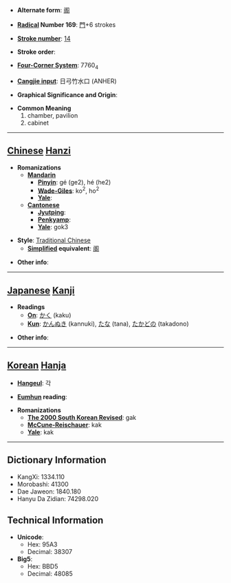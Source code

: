 * '''Alternate form''': [[阁]]

* '''[[Wiktionary:Chinese radical index| Radical]] Number 169''': [[Wiktionary:Chinese radical index 門|門]]+6 strokes

* '''[[Wiktionary:Chinese total strokes index|Stroke number]]''': [[Wiktionary:Chinese total strokes index 14|14]]

* '''Stroke order''': 

* '''[[Wiktionary:Chinese four corner index|Four-Corner System]]''': 7760<sub>4</sub>

* '''[[Wiktionary:Chinese Cangjie index|Cangjie input]]''': 日弓竹水口 (ANHER)

* '''Graphical Significance and Origin''': 

* '''Common Meaning'''
*#chamber, pavilion
*# cabinet


----

== [[Chinese]] [[Hanzi]] ==

* '''Romanizations'''
** '''[[Mandarin]]'''
*** '''[[Pinyin]]''': gé (ge2), hé (he2)
*** '''[[Wade-Giles]]''': ko<sup>2</sup>, ho<sup>2</sup>
*** '''[[Yale]]''': 
** '''[[Cantonese]]'''
*** '''[[Jyutping]]''':
*** '''[[Penkyamp]]''': 
*** '''[[Yale]]''': gok3

* '''Style''': [[Traditional Chinese]] 
** '''[[Simplified Chinese|Simplified]] equivalent''': [[阁]]

* '''Other info''': 

----

== [[Japanese]] [[Kanji]] ==

* '''Readings'''
** '''[[On]]''': [[かく]] (kaku)
** '''[[Kun]]''': [[かんぬき]] (kannuki), [[たな]] (tana), [[たかどの]] (takadono)

* '''Other info''':  

----

== [[Korean]] [[Hanja]] ==

* '''[[Hangeul]]''': 각

* '''[[Eumhun]] reading''': 

* '''Romanizations'''
** '''[[The 2000 South Korean Revised Romanization|The 2000 South Korean Revised]]''': gak
** '''[[McCune-Reischauer]]''': kak
** '''[[Yale]]''': kak

----

== Dictionary Information ==

* KangXi: 1334.110
* Morobashi: 41300
* Dae Jaweon: 1840.180
* Hanyu Da Zidian: 74298.020

== Technical Information ==

* '''Unicode''':
** Hex: 95A3
** Decimal: 38307
* '''Big5''':
** Hex: BBD5
** Decimal: 48085